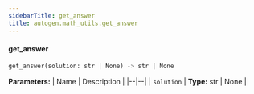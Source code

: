 ```yaml
---
sidebarTitle: get_answer
title: autogen.math_utils.get_answer
---
```


<code class="doc-symbol doc-symbol-heading doc-symbol-function"></code>
#### get_answer

```python
get_answer(solution: str | None) -> str | None
```

    

<b>Parameters:</b>
| Name | Description |
|--|--|
| `solution` | **Type:** str \| None |

<br />